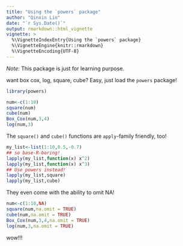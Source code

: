 ```yaml
---
title: "Using the `powers` package"
author: "Qinxin Lin"
date: "`r Sys.Date()`"
output: rmarkdown::html_vignette
vignette: >
  %\VignetteIndexEntry{Using the `powers` package}
  %\VignetteEngine{knitr::rmarkdown}
  %\VignetteEncoding{UTF-8}
---
```


_Note_: This package is just for learning purpose.

want box cox, log, square, cube? Easy, just load the `powers` package!

```r
library(powers)
```

```r
num<-c(1:10)
square(num)
cube(num)
Box_Cox(num,3,4)
log(num,3)
```

The `square()` and `cube()` functions are `apply`-family friendly, too!

```r
my_list<-list(1:10,0.5,-0.7)
## so base-R-boring!
lapply(my_list,function(x) x^2)
lapply(my_list,function(x) x^3)
## Use powers instead!
lapply(my_list,square)
lapply(my_list,cube)
```

They even come with the ability to omit NA!

```r
num<-c(1:10,NA)
square(num,na.omit = TRUE)
cube(num,na.omit = TRUE)
Box_Cox(num,3,4,na.omit = TRUE)
log(num,3,na.omit = TRUE)
```

wow!!!
